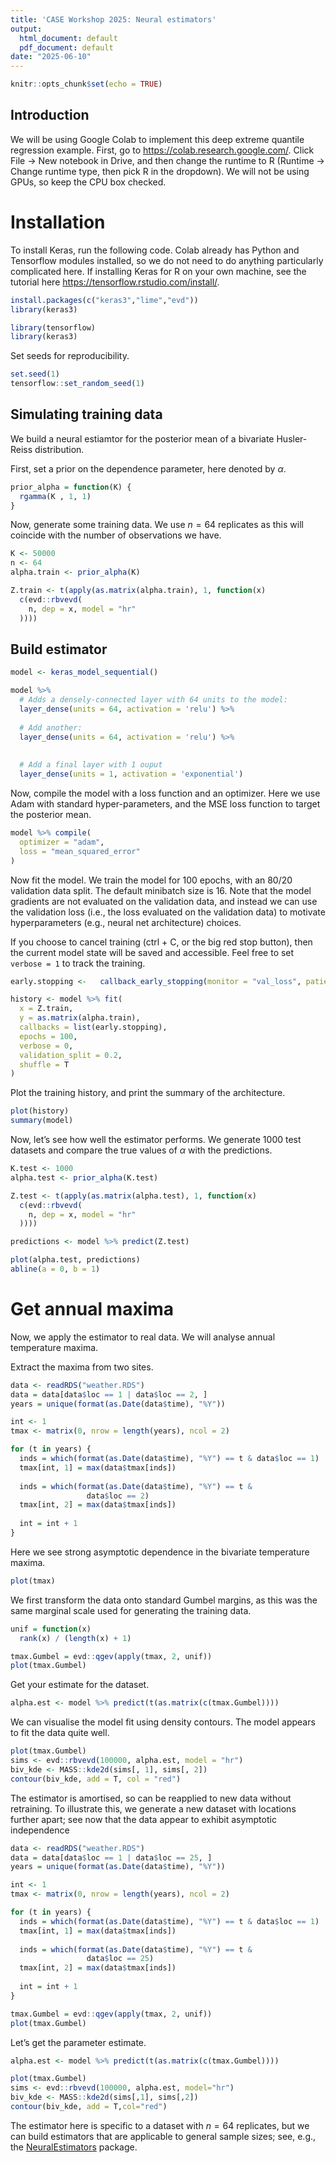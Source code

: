 ```yaml
---
title: 'CASE Workshop 2025: Neural estimators'
output:
  html_document: default
  pdf_document: default
date: "2025-06-10"
---
```


```r
knitr::opts_chunk$set(echo = TRUE)
```

## Introduction
We will be using Google Colab to implement this deep extreme quantile regression example. First, go to [https://colab.research.google.com/](https://colab.research.google.com/). Click File -> New notebook in Drive, and then change the runtime to R (Runtime -> Change runtime type, then pick R in the dropdown). We will not be using GPUs, so keep the CPU box checked.



# Installation

To install Keras, run the following code. Colab already has Python and Tensorflow modules installed, so we do not need to do anything particularly complicated here. If installing Keras for R on your own machine, see the tutorial here [https://tensorflow.rstudio.com/install/](https://tensorflow.rstudio.com/install/). 



```r
install.packages(c("keras3","lime","evd"))
library(keras3)
```

```r
library(tensorflow)
library(keras3)
```

Set seeds for reproducibility.
```r
set.seed(1)
tensorflow::set_random_seed(1)
```

## Simulating training data

We build a neural estiamtor for the posterior mean of a bivariate Husler-Reiss distribution.

First, set a prior on the dependence parameter, here denoted by $\alpha$.
```r
prior_alpha = function(K) {
  rgamma(K , 1, 1)
}
```

Now, generate some training data. We use $n=64$ replicates as this will coincide with the number of observations we have.
```r
K <- 50000
n <- 64
alpha.train <- prior_alpha(K)

Z.train <- t(apply(as.matrix(alpha.train), 1, function(x)
  c(evd::rbvevd(
    n, dep = x, model = "hr"
  ))))

```


## Build estimator
```r
model <- keras_model_sequential()

model %>%
  # Adds a densely-connected layer with 64 units to the model:
  layer_dense(units = 64, activation = 'relu') %>%
  
  # Add another:
  layer_dense(units = 64, activation = 'relu') %>%
  
  
  # Add a final layer with 1 ouput
  layer_dense(units = 1, activation = 'exponential')
```

Now, compile the model with a loss function and an optimizer. Here we use Adam with standard hyper-parameters, and the MSE loss function to target the posterior mean.

```r
model %>% compile(
  optimizer = "adam",
  loss = "mean_squared_error"
)
```


Now fit the model. We train the model for 100 epochs, with an 80/20 validation data split. The default minibatch size is 16. Note that the model gradients are not evaluated on the validation data, and instead we can use the validation loss (i.e., the loss evaluated on the validation data) to motivate hyperparameters (e.g., neural net architecture) choices.

If you choose to cancel training (ctrl + C, or the big red stop button), then the current model state will be saved and accessible. Feel free to set `verbose = 1` to track the training.

```r
early.stopping <-   callback_early_stopping(monitor = "val_loss", patience = 10)

history <- model %>% fit(
  x = Z.train,
  y = as.matrix(alpha.train),
  callbacks = list(early.stopping),
  epochs = 100,
  verbose = 0,
  validation_split = 0.2,
  shuffle = T
)
```
Plot the training history, and print the summary of the architecture.
```r
plot(history)
summary(model)
```
Now, let's see how well the estimator performs. We generate 1000 test datasets and compare the true values of $\alpha$ with the predictions.

```r
K.test <- 1000
alpha.test <- prior_alpha(K.test)

Z.test <- t(apply(as.matrix(alpha.test), 1, function(x)
  c(evd::rbvevd(
    n, dep = x, model = "hr"
  ))))

predictions <- model %>% predict(Z.test)

plot(alpha.test, predictions)
abline(a = 0, b = 1)
```

# Get annual maxima

Now, we apply the estimator to real data. We will analyse annual temperature maxima.

Extract the maxima from two sites.

```r
data <- readRDS("weather.RDS")
data = data[data$loc == 1 | data$loc == 2, ]
years = unique(format(as.Date(data$time), "%Y"))

int <- 1
tmax <- matrix(0, nrow = length(years), ncol = 2)

for (t in years) {
  inds = which(format(as.Date(data$time), "%Y") == t & data$loc == 1)
  tmax[int, 1] = max(data$tmax[inds])
  
  inds = which(format(as.Date(data$time), "%Y") == t &
                 data$loc == 2)
  tmax[int, 2] = max(data$tmax[inds])
  
  int = int + 1
}
```

Here we see strong asymptotic dependence in the bivariate temperature maxima.
```r
plot(tmax)
```

We first transform the data onto standard Gumbel margins, as this was the same marginal scale used for generating the training data.
```r
unif = function(x)
  rank(x) / (length(x) + 1)

tmax.Gumbel = evd::qgev(apply(tmax, 2, unif))
plot(tmax.Gumbel)
```

Get your estimate for the dataset.
```r
alpha.est <- model %>% predict(t(as.matrix(c(tmax.Gumbel))))
```

We can visualise the model fit using density contours. The model appears to fit the data quite well.
```r
plot(tmax.Gumbel)
sims <- evd::rbvevd(100000, alpha.est, model = "hr")
biv_kde <- MASS::kde2d(sims[, 1], sims[, 2])
contour(biv_kde, add = T, col = "red")
```

The estimator is amortised, so can be reapplied to new data without retraining. To illustrate this, we generate a new dataset with locations further apart; see now that the data appear to exhibit asymptotic independence

```r
data <- readRDS("weather.RDS")
data = data[data$loc == 1 | data$loc == 25, ]
years = unique(format(as.Date(data$time), "%Y"))

int <- 1
tmax <- matrix(0, nrow = length(years), ncol = 2)

for (t in years) {
  inds = which(format(as.Date(data$time), "%Y") == t & data$loc == 1)
  tmax[int, 1] = max(data$tmax[inds])
  
  inds = which(format(as.Date(data$time), "%Y") == t &
                 data$loc == 25)
  tmax[int, 2] = max(data$tmax[inds])
  
  int = int + 1
}

tmax.Gumbel = evd::qgev(apply(tmax, 2, unif))
plot(tmax.Gumbel)
```

Let's get the parameter estimate.
```r
alpha.est <- model %>% predict(t(as.matrix(c(tmax.Gumbel))))
```

```r
plot(tmax.Gumbel)
sims <- evd::rbvevd(100000, alpha.est, model="hr")
biv_kde <- MASS::kde2d(sims[,1], sims[,2])
contour(biv_kde, add = T,col="red")
```

The estimator here is specific to a dataset with $n=64$ replicates, but we can build estimators that are applicable to general sample sizes; see, e.g., the [NeuralEstimators](https://cran.r-project.org/web/packages/NeuralEstimators/vignettes/NeuralEstimators.html) package.
